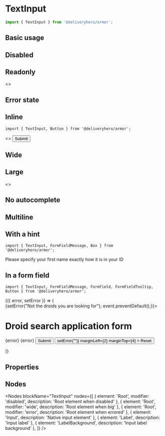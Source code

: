 
<Meta title="Components/TextInput" component={TextInput} />

# TextInput

~~~js
import { TextInput } from '@deliveryhero/armor';
~~~

## Basic usage

<Preview>
    <Story name="Basic usage">
        <TextInput label="First name" name="first_name" />
    </Story>
</Preview>

## Disabled

<Preview>
    <Story name="Disabled">
        <TextInput label="First name" name="first_name" disabled />
    </Story>
</Preview>

## Readonly

<Preview>
    <Story name="Readonly">
        <>
            <TextInput label="First name" name="first_name" readOnly defaultValue="Joe" />
            <TextInput label="Last name" name="last_name" readOnly marginLeft={2} />
        </>
    </Story>
</Preview>

## Error state

<Preview>
    <Story name="Error state">
        <TextInput label="First name" name="first_name" defaultValue="Joe" error />
    </Story>
</Preview>

## Inline

~~~
import { TextInput, Button } from '@deliveryhero/armor';
~~~

<Preview>
    <Story name="Inline">
        <>
            <TextInput label="First name" name="first_name" defaultValue="Joe" />
            <TextInput label="Last name" name="last_name" defaultValue="Smith" marginLeft={2} />
            <Button marginLeft={2}>Submit</Button>
        </>
    </Story>
</Preview>

## Wide

<Preview>
    <Story name="Wide">
        <TextInput label="First name" name="first_name" wide />
    </Story>
</Preview>

## Large

<Preview>
    <Story name="Large">
        <>
            <TextInput label="First name" name="first_name" defaultValue="Joe" />
            <TextInput label="Last name" name="last_name" defaultValue="Smith" marginLeft={2} large />
        </>
    </Story>
</Preview>

## No autocomplete

<Preview>
    <Story name="No autocomplete">
        <TextInput label="First name" name="first_name" autoComplete="off" />
    </Story>
</Preview>

## Multiline

<Preview>
    <Story name="Multiline">
        <TextInput label="Tell me how you have spent your summer" name="essay" multiline rows={5} minWidth="50%" />
    </Story>
</Preview>

## With a hint

~~~
import { TextInput, FormFieldMessage, Box } from '@deliveryhero/armor';
~~~

<Preview>
    <Story name="With a hint">
        <Box width="50%">
            <TextInput label="First name" name="first_name" defaultValue="Joe" wide />
            <FormFieldMessage>Please specify your first name exactly how it is in your ID</FormFieldMessage>
        </Box>
    </Story>
</Preview>

## In a form field

~~~
import { TextInput, FormFieldMessage, FormField, FormFieldTooltip, Button } from '@deliveryhero/armor';
~~~

<Preview>
    <Story name="In a form field">
        <StoryHelper>
            {({ error, setError }) => (
                <form onSubmit={(event) => {setError("Not the droids you are looking for"); event.preventDefault();}}>
                    <h1>Droid search application form</h1>
                    <FormField width="50%">
                        <TextInput
                            label="Droid name"
                            name="droid_name"
                            error={!!error}
                            wide
                        />
                        <FormFieldMessage error oneLine>
                            {error}
                        </FormFieldMessage>
                        <FormFieldTooltip visible={!!error}>
                            {error}
                        </FormFieldTooltip>
                    </FormField>
                    <FormField width="50%">
                        <TextInput
                            label="Owner name"
                            name="owner_name"
                            wide
                        />
                    </FormField>
                    <Button 
                        type="submit"
                        marginTop={4}
                    >
                        Submit
                    </Button>
                    <Button
                        tertiary
                        onClick={() => setError("")}
                        marginLeft={2}
                        marginTop={4}
                    >
                        Reset
                    </Button>
                </form>
            )}
        </StoryHelper>
    </Story>
</Preview>

## Properties

<Props of={TextInput} />

## Nodes

<Nodes 
    blockName="TextInput"
    nodes={[
        { element: 'Root', modifier: 'disabled', description: 'Root element when disabled' },
        { element: 'Root', modifier: 'wide', description: 'Root element when big' },
        { element: 'Root', modifier: 'error', description: 'Root element when errored' },
        { element: 'Input', description: 'Native input element' },
        { element: 'Label', description: 'Input label' },
        { element: 'LabelBackground', description: 'Input label background' },
    ]}
/>
